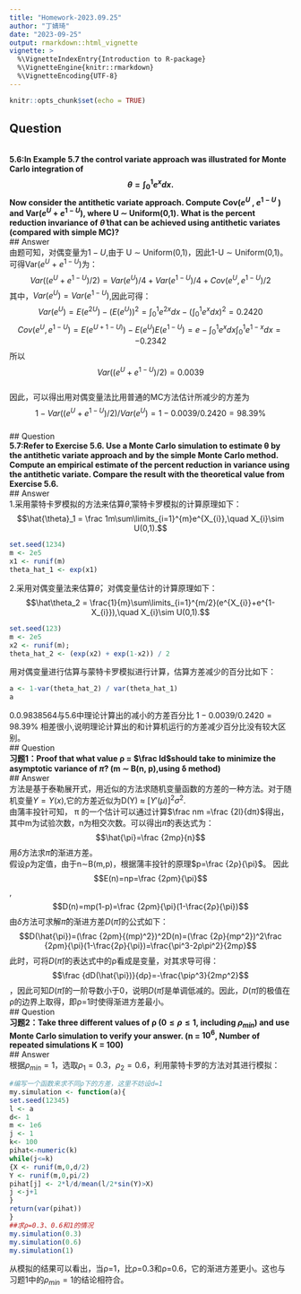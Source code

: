 ```yaml
---
title: "Homework-2023.09.25"
author: "丁婧琦"
date: "2023-09-25"
output: rmarkdown::html_vignette
vignette: >
  %\VignetteIndexEntry{Introduction to R-package}
  %\VignetteEngine{knitr::rmarkdown}
  %\VignetteEncoding{UTF-8}
---
```


```r
knitr::opts_chunk$set(echo = TRUE)
```

## Question
\
**5.6:In Example 5.7 the control variate approach was illustrated for Monte Carlo integration of $$θ=\int_{0}^{1} e^xdx.$$Now consider the antithetic variate approach. Compute Cov($e^U$ , $e^{1−U}$ ) and Var($e^U$ + $e^{1−U}$), where U ∼ Uniform(0,1). What is the percent reduction invariance of $\hat{θ}$ that can be achieved using antithetic variates (compared with simple MC)?**
\
## Answer
\
由题可知，对偶变量为$1-U$,由于 U ∼ Uniform(0,1)，因此1-U ∼ Uniform(0,1)。可得Var($e^U$ + $e^{1−U}$)为：
$$Var((e^U+e^{1-U})/2)=Var(e^U)/4+Var(e^{1-U})/4+Cov(e^U,e^{1-U})/2$$
其中，$Var(e^U)=Var(e^{1-U})$,因此可得：$$Var(e^U)=E(e^{2U})-(E(e^U))^2=\int_0^1 e^{2x}dx-(\int_0^1e^{x}dx)^2=0.2420$$
$$Cov(e^U,e^{1-U})=E(e^{U+1-U)})-E(e^U)E(e^{1-U})=e-\int_0^1e^xdx \int_0^1e^{1-x}dx=-0.2342$$
所以$$Var((e^U+e^{1-U})/2)=0.0039$$
\
因此，可以得出用对偶变量法比用普通的MC方法估计所减少的方差为$$1-Var((e^U+e^{1-U})/2)/Var(e^U)=1-0.0039/0.2420=98.39\%$$
\
## Question
\
**5.7:Refer to Exercise 5.6. Use a Monte Carlo simulation to estimate θ by the antithetic variate approach and by the simple Monte Carlo method. Compute an empirical estimate of the percent reduction in variance using the antithetic variate. Compare the result with the theoretical value from Exercise 5.6.**
\
## Answer
\
1.采用蒙特卡罗模拟的方法来估算$\hat{\theta}$,蒙特卡罗模拟的计算原理如下：
$$\hat{\theta}_1 = \frac 1m\sum\limits_{i=1}^{m}e^{X_{i}},\quad X_{i}\sim U(0,1).$$
```r
set.seed(1234)
m <- 2e5
x1 <- runif(m)
theta_hat_1 <- exp(x1)
```

2.采用对偶变量法来估算$\hat{\theta}$，对偶变量估计的计算原理如下：
$$\hat\theta_2 = \frac{1}{m}\sum\limits_{i=1}^{m/2}(e^{X_{i}}+e^{1-X_{i}}),\quad X_{i}\sim U(0,1).$$

```r
set.seed(123)
m <- 2e5
x2 <- runif(m);
theta_hat_2 <- (exp(x2) + exp(1-x2)) / 2
```

用对偶变量进行估算与蒙特卡罗模拟进行计算，估算方差减少的百分比如下：
```r
a <- 1-var(theta_hat_2) / var(theta_hat_1)
a
```
0.0.9838564与5.6中理论计算出的减小的方差百分比 $1-0.0039/0.2420=98.39\%$ 相差很小,说明理论计算出的和计算机运行的方差减少百分比没有较大区别。
\
## Question
\
**习题1：Proof that what value ρ = $\frac ld$should take to minimize the asymptotic variance of $\hat{\pi}$? (m ∼ B(n, p),using δ method)**
\
## Answer
\
\Delta 方法是基于泰勒展开式，用近似的方法求随机变量函数的方差的一种方法。对于随机变量$Y=Y(x)$,它的方差近似为D(Y) ≈ $[Y′(µ)]^2σ^2.$
\
由蒲丰投针可知， π 的一个估计可以通过计算$\frac nm =\frac {2l}{dπ}$得出，其中m为试验次数，n为相交次数。可以得出$\hat{\pi}$的表达式为：$$\hat{\pi}=\frac {2mρ}{n}$$
用$\delta$方法求$\hat{\pi}$的渐进方差。
\
假设ρ为定值，由于n∼B(m,p)，根据蒲丰投针的原理$p=\frac {2ρ}{\pi}$。
因此$$E(n)=np=\frac {2ρm}{\pi}$$,$$D(n)=mp(1-p)=\frac {2ρm}{\pi}(1-\frac{2ρ}{\pi})$$
由$\delta$方法可求解$\hat{\pi}$的渐进方差$D(\hat{\pi})$的公式如下：$$D(\hat{\pi})=(\frac {2ρm}{(mp)^2})^2D(n)=(\frac {2ρ}{mp^2})^2\frac {2ρm}{\pi}(1-\frac{2ρ}{\pi})=\frac{\pi^3-2ρ\pi^2}{2mρ}$$
此时，可将$D(\hat{\pi})$的表达式中的ρ看成是变量，对其求导可得：$$\frac {dD(\hat{\pi})}{dρ}=-\frac{\piρ^3}{2mρ^2}$$，因此可知$D(\hat{\pi})$的一阶导数小于0，说明$D(\hat{\pi})$是单调低减的。因此，$D(\hat{\pi})$的极值在ρ的边界上取得，即ρ=1时使得渐进方差最小。
\
## Question
\
**习题2：Take three different values of ρ ($0 \le ρ \le 1$, including $ρ_{min}$) and use Monte Carlo simulation to verify your answer. (n = $10^6$, Number of repeated simulations K = 100)**
\
## Answer
\
根据$ρ_{min}=1$，选取$ρ_1=0.3，ρ_2=0.6$，利用蒙特卡罗的方法对其进行模拟：
```r
#编写一个函数来求不同ρ下的方差，这里不妨设d=1
my.simulation <- function(a){
set.seed(12345)
l <- a
d<- 1
m <- 1e6
j <- 1
k<- 100
pihat<-numeric(k)
while(j<=k)
{X <- runif(m,0,d/2)
Y <- runif(m,0,pi/2)
pihat[j] <- 2*l/d/mean(l/2*sin(Y)>X)
j <-j+1
}
return(var(pihat))
}
##求ρ=0.3、0.6和1的情况
my.simulation(0.3)
my.simulation(0.6)
my.simulation(1)
```
从模拟的结果可以看出，当ρ=1，比ρ=0.3和ρ=0.6，它的渐进方差更小。这也与习题1中的$ρ_{min}=1$的结论相符合。
